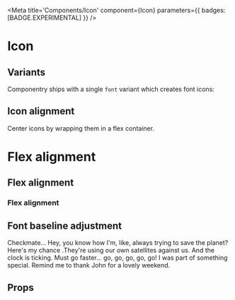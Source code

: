 

<Meta
  title='Components/Icon'
  component={Icon}
  parameters={{ badges: [BADGE.EXPERIMENTAL] }}
/>

# Icon

## Variants

Componentry ships with a single `font` variant which creates font icons:

<Icon id='coffee' />

## Icon alignment

Center icons by wrapping them in a flex container.

<h1 className='flex gap-0.5'>
  <Icon id='code' />
  Flex alignment
</h1>

<h2 className='flex gap-0.5'>
  <Icon id='code' />
  Flex alignment
</h2>

<h3 className='flex gap-0.5'>
  <Icon id='code' />
  Flex alignment
</h3>

## Font baseline adjustment

Checkmate... Hey, you know how I'm, like, always trying to save the planet? Here's my
chance <Icon id="coffee" baseline />.They're using our own satellites against us. And the
clock is ticking. Must go faster... go, go, go, go, go! I was part of something special.
Remind me to thank John for a lovely weekend.

## Props

<ArgsTable of={Icon} />

